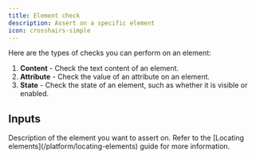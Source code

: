 ```yaml
---
title: Element check
description: Assert on a specific element
icon: crosshairs-simple
---
```


Here are the types of checks you can perform on an element:

1. **Content** - Check the text content of an element.
2. **Attribute** - Check the value of an attribute on an element.
3. **State** - Check the state of an element, such as whether it is visible or enabled.

## Inputs

<ResponseField name="description" type="string" required>
  Description of the element you want to assert on. Refer to the [Locating
  elements](/platform/locating-elements) guide for more information.
</ResponseField>
